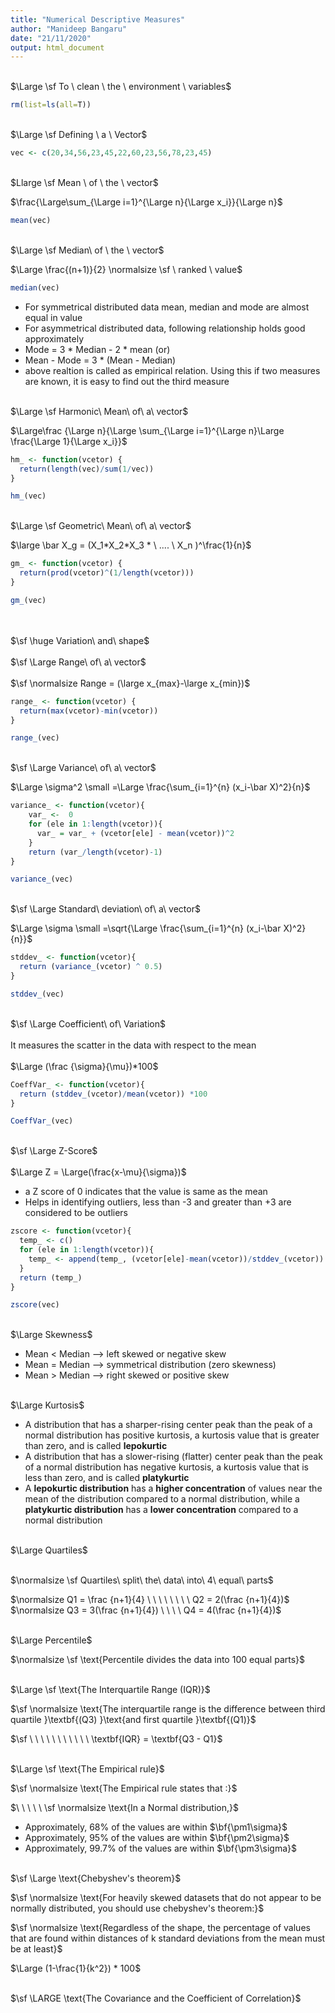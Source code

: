 ```yaml
---
title: "Numerical Descriptive Measures"
author: "Manideep Bangaru"
date: "21/11/2020"
output: html_document
---
```

\
$\Large \sf To \ clean \ the \ environment \ variables$

```r
rm(list=ls(all=T))
```
\
$\Large \sf Defining \ a \ Vector$
```r
vec <- c(20,34,56,23,45,22,60,23,56,78,23,45)
```
\
$Llarge \sf Mean \ of \ the \ vector$\

$\frac{\Large\sum_{\Large i=1}^{\Large n}{\Large x_i}}{\Large n}$
```r
mean(vec)
```
\
$\Large \sf Median\ of \ the \ vector$\

$\Large \frac{(n+1)}{2} \normalsize \sf \  ranked \ value$
```r
median(vec)
```

* For symmetrical distributed data mean, median and mode are almost equal in value
* For asymmetrical distributed data, following relationship holds good approximately
* Mode = 3 * Median - 2 * mean (or)
* Mean - Mode = 3 * (Mean - Median)
* above realtion is called as empirical relation. Using this if two measures are known, it is easy to find out the third measure

\
$\Large \sf Harmonic\ Mean\ of\ a\ vector$

$\Large\frac {\Large n}{\Large \sum_{\Large i=1}^{\Large n}\Large \frac{\Large 1}{\Large x_i}}$
```r
hm_ <- function(vcetor) {
  return(length(vec)/sum(1/vec))
}
```
```r
hm_(vec)
```
\
$\Large \sf Geometric\ Mean\ of\ a\ vector$

$\large \bar X_g = (X_1*X_2*X_3 * \ .... \ X_n )^\frac{1}{n}$
```r
gm_ <- function(vcetor) {
  return(prod(vcetor)^(1/length(vcetor)))
}
```
```r
gm_(vec)
```

\
\
$\sf \huge Variation\ and\ shape$
\
\
$\sf \Large Range\ of\ a\ vector$\
\
$\sf \normalsize Range = (\large x_{max}-\large x_{min})$
```r
range_ <- function(vcetor) {
  return(max(vcetor)-min(vcetor))
}
```
```r
range_(vec)
```
\
$\sf \Large Variance\ of\ a\ vector$\

$\Large \sigma^2 \small =\Large \frac{\sum_{i=1}^{n} (x_i-\bar X)^2}{n}$
```r
variance_ <- function(vcetor){
    var_ <-  0
    for (ele in 1:length(vcetor)){
      var_ = var_ + (vcetor[ele] - mean(vcetor))^2
    }
    return (var_/length(vcetor)-1)
}
```
```r
variance_(vec)
```
\
$\sf \Large Standard\ deviation\ of\ a\ vector$

$\Large \sigma \small =\sqrt{\Large \frac{\sum_{i=1}^{n} (x_i-\bar X)^2}{n}}$
```r
stddev_ <- function(vcetor){
  return (variance_(vcetor) ^ 0.5)
}
```
```r
stddev_(vec)
```
\
$\sf \Large Coefficient\ of\ Variation$
\
\
It measures the scatter in the data with respect to the mean
\
\
$\Large (\frac {\sigma}{\mu})*100$
```r
CoeffVar_ <- function(vcetor){
  return (stddev_(vcetor)/mean(vcetor)) *100
}
```
```r
CoeffVar_(vec)
```
\
$\sf \Large Z-Score$
\
\
$\Large Z = \Large(\frac{x-\mu}{\sigma})$
\

* a Z score of 0 indicates that the value is same as the mean
* Helps in identifying outliers, less than -3 and greater than +3 are considered to be outliers
```r
zscore <- function(vcetor){
  temp_ <- c()
  for (ele in 1:length(vcetor)){
    temp_ <- append(temp_, (vcetor[ele]-mean(vcetor))/stddev_(vcetor))
  }
  return (temp_)
}
```
```r
zscore(vec)
```
\
$\Large Skewness$
\

* Mean < Median ----> left skewed or negative skew
* Mean = Median ----> symmetrical distribution (zero skewness)
* Mean > Median ----> right skewed or positive skew

\
$\Large Kurtosis$
\

* A distribution that has a sharper-rising center peak than the peak of a normal distribution has positive kurtosis, a kurtosis value that is greater than zero, and is called **lepokurtic** 
* A distribution that has a slower-rising (flatter) center peak than the peak of a normal distribution has negative kurtosis, a kurtosis value that is less than zero, and is called **platykurtic**
* A **lepokurtic distribution** has a **higher concentration** of values near the mean of the distribution compared to a normal distribution, while a **platykurtic distribution** has a **lower concentration** compared to a normal distribution
\
\

$\Large Quartiles$\
\

$\normalsize \sf Quartiles\ split\ the\ data\ into\ 4\ equal\ parts$\

$\normalsize Q1 = \frac {n+1}{4} \ \ \ \ \ \ \ \ Q2 = 2(\frac {n+1}{4})$
\
$\normalsize Q3 = 3(\frac {n+1}{4}) \ \ \ \ Q4 = 4(\frac {n+1}{4})$
\
\

$\Large Percentile$
\

$\normalsize \sf \text{Percentile divides the data into 100 equal parts}$
\
\

$\Large \sf \text{The Interquartile Range (IQR)}$
\

$\sf \normalsize \text{The interquartile range is the difference between third quartile }\textbf{(Q3) }\text{and first quartile }\textbf{(Q1)}$
\

$\sf \ \ \ \ \ \ \ \ \ \ \ \textbf{IQR} = \textbf{Q3 - Q1}$
\
\

$\Large \sf \text{The Empirical rule}$
\

$\sf \normalsize \text{The Empirical rule states that :}$\

$\ \ \ \ \ \sf \normalsize \text{In a Normal distribution,}$

* Approximately, 68% of the values are within $\bf{\pm1\sigma}$
* Approximately, 95% of the values are within $\bf{\pm2\sigma}$
* Approximately, 99.7% of the values are within $\bf{\pm3\sigma}$
\
\

$\sf \Large \text{Chebyshev's theorem}$
\

$\sf \normalsize \text{For heavily skewed datasets that do not appear to be normally distributed, you should use chebyshev's theorem:}$
\

$\sf \normalsize \text{Regardless of the shape, the percentage of values that are found within distances of k standard deviations from the mean must be at least}$
\

$\Large (1-\frac{1}{k^2}) * 100$
\
\

$\sf \LARGE \text{The Covariance and the Coefficient of Correlation}$